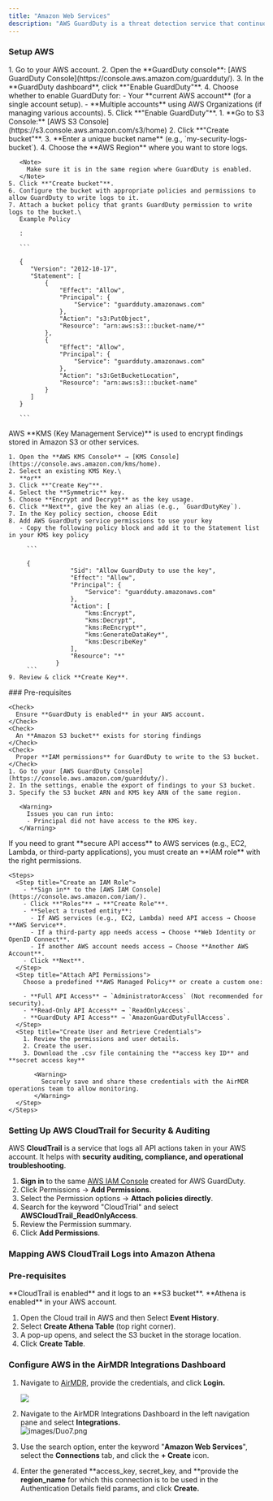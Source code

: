 ```yaml
---
title: "Amazon Web Services"
description: "AWS GuardDuty is a threat detection service that continuously monitors your AWS accounts and workloads for malicious activity and unauthorized behavior. It helps you identify and respond to potential security threats."
---
```


### **Setup AWS**

<Steps>
  <Step title="Enable AWS GuardDuty">
    1. Go to your AWS account.
    2. Open the **GuardDuty console**: [AWS GuardDuty Console](https://console.aws.amazon.com/guardduty/).
    3. In the **GuardDuty dashboard**, click **"Enable GuardDuty"**.
    4. Choose whether to enable GuardDuty for:
       - Your **current AWS account** (for a single account setup).
       - **Multiple accounts** using AWS Organizations (if managing various accounts).
    5. Click **"Enable GuardDuty"**.
  </Step>
  <Step title="Set Up an S3 Bucket for Log Storage in AWS">
    1. **Go to S3 Console:** [AWS S3 Console](https://s3.console.aws.amazon.com/s3/home)
    2. Click **"Create bucket"**.
    3. **Enter a unique bucket name** (e.g., `my-security-logs-bucket`).
    4. Choose the **AWS Region** where you want to store logs.

       <Note>
         Make sure it is in the same region where GuardDuty is enabled.
       </Note>
    5. Click **"Create bucket"**.
    6. Configure the bucket with appropriate policies and permissions to allow GuardDuty to write logs to it.
    7. Attach a bucket policy that grants GuardDuty permission to write logs to the bucket.\
       Example Policy

       :

       ```
       
       {
          "Version": "2012-10-17",
          "Statement": [
              {
                  "Effect": "Allow",
                  "Principal": {
                      "Service": "guardduty.amazonaws.com"
                  },
                  "Action": "s3:PutObject",
                  "Resource": "arn:aws:s3:::bucket-name/*"
              },
              {
                  "Effect": "Allow",
                  "Principal": {
                      "Service": "guardduty.amazonaws.com"
                  },
                  "Action": "s3:GetBucketLocation",
                  "Resource": "arn:aws:s3:::bucket-name"
              }
          ]
       }
       
       ```
  </Step>
  <Step title="Configure a KMS Key Policy for AWS GuardDuty">
    AWS **KMS (Key Management Service)** is used to encrypt findings stored in Amazon S3 or other services.

    1. Open the **AWS KMS Console** → [KMS Console](https://console.aws.amazon.com/kms/home).
    2. Select an existing KMS Key.\
       **or**
    3. Click **"Create Key"**.
    4. Select the **Symmetric** key.
    5. Choose **Encrypt and Decrypt** as the key usage.
    6. Click **Next**, give the key an alias (e.g., `GuardDutyKey`).
    7. In the Key policy section, choose Edit
    8. Add AWS GuardDuty service permissions to use your key
       - Copy the following policy block and add it to the Statement list in your KMS key policy

         ```
         
         {
                     "Sid": "Allow GuardDuty to use the key",
                     "Effect": "Allow",
                     "Principal": {
                         "Service": "guardduty.amazonaws.com"
                     },
                     "Action": [
                         "kms:Encrypt",
                         "kms:Decrypt",
                         "kms:ReEncrypt*",
                         "kms:GenerateDataKey*",
                         "kms:DescribeKey"
                     ],
                     "Resource": "*"
                 }
         ```
    9. Review & click **Create Key**.
  </Step>
  <Step title="Enable GuardDuty Findings Export to Amazon S3">
    ### Pre-requisites

    <Check>
      Ensure **GuardDuty is enabled** in your AWS account.
    </Check>
    <Check>
      An **Amazon S3 bucket** exists for storing findings
    </Check>
    <Check>
      Proper **IAM permissions** for GuardDuty to write to the S3 bucket.
    </Check>
    1. Go to your [AWS GuardDuty Console](https://console.aws.amazon.com/guardduty/).
    2. In the settings, enable the export of findings to your S3 bucket.
    3. Specify the S3 bucket ARN and KMS key ARN of the same region.

       <Warning>
         Issues you can run into:
         - Principal did not have access to the KMS key.
       </Warning>
  </Step>
  <Step title="Set Up an IAM Role for API Access in AWS">
    If you need to grant **secure API access** to AWS services (e.g., EC2, Lambda, or third-party applications), you must create an **IAM role** with the right permissions.

    <Steps>
      <Step title="Create an IAM Role">
        - **Sign in** to the [AWS IAM Console](https://console.aws.amazon.com/iam/).
        - Click **"Roles"** → **"Create Role"**.
        - **Select a trusted entity**:
          - If AWS services (e.g., EC2, Lambda) need API access → Choose **AWS Service**.
          - If a third-party app needs access → Choose **Web Identity or OpenID Connect**.
          - If another AWS account needs access → Choose **Another AWS Account**.
        - Click **Next**.
      </Step>
      <Step title="Attach API Permissions">
        Choose a predefined **AWS Managed Policy** or create a custom one:

        - **Full API Access** → `AdministratorAccess` (Not recommended for security).
        - **Read-Only API Access** → `ReadOnlyAccess`.
        - **GuardDuty API Access** → `AmazonGuardDutyFullAccess`.
      </Step>
      <Step title="Create User and Retrieve Credentials">
        1. Review the permissions and user details.
        2. Create the user.
        3. Download the .csv file containing the **access key ID** and **secret access key**

           <Warning>
             Securely save and share these credentials with the AirMDR operations team to allow monitoring.
           </Warning>
      </Step>
    </Steps>
  </Step>
</Steps>

### Setting Up AWS CloudTrail for Security & Auditing

AWS **CloudTrail** is a service that logs all API actions taken in your AWS account. It helps with **security auditing, compliance, and operational troubleshooting**.

1. **Sign in** to the same [AWS IAM Console](https://console.aws.amazon.com/iam/) created for AWS GuardDuty.
2. Click Permissions → **Add Permissions**.
3. Select the Permission options → **Attach policies directly**.
4. Search for the keyword "CloudTrial" and select **AWSCloudTrail_ReadOnlyAccess**.
5. Review the Permission summary.
6. Click **Add Permissions**.

### Mapping AWS CloudTrail Logs into Amazon Athena

### Pre-requisites

<Check>
  **CloudTrail is enabled** and it logs to an **S3 bucket**.
</Check>

<Check>
  **Athena is enabled** in your AWS account.
</Check>

1. Open the Cloud trail in AWS and then Select **Event History**.
2. Select **Create Athena Table** (top right corner).
3. A pop-up opens, and select the S3 bucket in the storage location.
4. Click **Create Table**.

### Configure AWS in the AirMDR Integrations Dashboard

1. Navigate to [AirMDR](https://app.airmdr.com/auth/login), provide the credentials, and click **Login.**

   ![](/images/Datadog11.png)
2. Navigate to the AirMDR Integrations Dashboard in the left navigation pane and select **Integrations.**\
   ![images/Duo7.png](/images/Duo7.png)
3. Use the search option, enter the keyword "**Amazon Web Services**", select the **Connections** tab, and click the **\+ Create** icon.
4. Enter the generated **access_key, secret_key, and **provide the **region_name** for which this connection is to be used in the Authentication Details field params, and click **Create.**